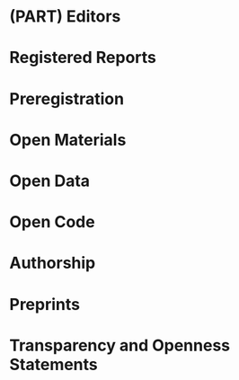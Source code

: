 # (PART) Editors {-}

# Registered Reports

# Preregistration

# Open Materials

# Open Data

# Open Code

# Authorship

# Preprints

# Transparency and Openness Statements
